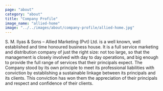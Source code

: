 ```yaml
---
page: "about"
category: "about"
title: "Company Profile"
image_name: "allied-home"
image: "../../images/about/company-profile/allied-home.jpg"
---
```


S. M. Ilyas & Sons – Allied Marketing (Pvt) Ltd. is a well known, well established and time honoured business house.
It is a full service marketing and distribution company of just the right size: not too large, so that the management is closely involved with day to day operations, and big enough to provide the full range of services that their principals expect. The Company stood by its own principle to meet its professional liabilities with conviction by establishing a sustainable linkage between its principals and its clients. This conviction has won them the appreciation of their principals and respect and confidence of their clients.
